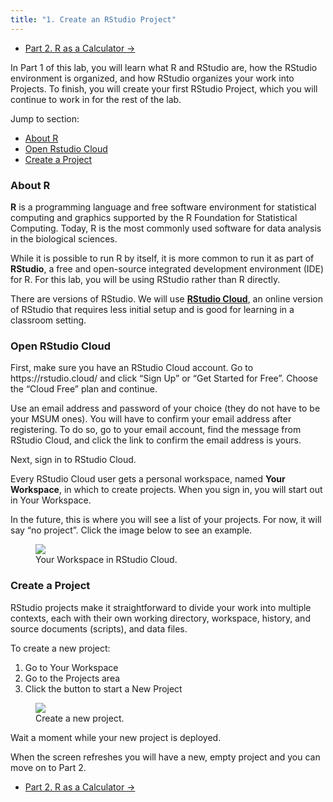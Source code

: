 ```yaml
---
title: "1. Create an RStudio Project"
---
```


<ul class="pager">
  <li class="next"><a href="lab1_2_calc.html">Part 2. R as a Calculator &rarr;</a></li>
</ul>

In Part 1 of this lab, you will learn what R and RStudio are, how the RStudio environment is organized, and how RStudio organizes your work into Projects. To finish, you will create your first RStudio Project, which you will continue to work in for the rest of the lab.

Jump to section:

- [About R]
- [Open Rstudio Cloud]
- [Create a Project]

### About R

**R** is a programming language and free software environment for statistical computing and graphics supported by the R Foundation for Statistical Computing. Today, R is the most commonly used software for data analysis in the biological sciences.

While it is possible to run R by itself, it is more common to run it as part of **RStudio**, a free and open-source integrated development environment (IDE) for R. For this lab, you will be using RStudio rather than R directly.

There are versions of RStudio. We will use **[RStudio Cloud](https://rstudio.cloud/)**, an online version of RStudio that requires less initial setup and is good for learning in a classroom setting. 

### Open RStudio Cloud

First, make sure you have an RStudio Cloud account. Go to https://rstudio.cloud/ and click "Sign Up" or "Get Started for Free". Choose the "Cloud Free" plan and continue.

Use an email address and password of your choice (they do not have to be your MSUM ones). You will have to confirm your email address after registering. To do so, go to your email account, find the message from RStudio Cloud, and click the link to confirm the email address is yours.

Next, sign in to RStudio Cloud.

Every RStudio Cloud user gets a personal workspace, named **Your Workspace**, in which to create projects. When you sign in, you will start out in Your Workspace.

In the future, this is where you will see a list of your projects. For now, it will say "no project". Click the image below to see an example.

<figure class="figure">
  <a href="images/rstudio_cloud_projects_empty.png" data-lightbox="rstudio-cloud-your-workspace" data-title="Your Workspace in RStudio Cloud."><img src="images/rstudio_cloud_projects_empty.png" class="figure-img img-thumbnail"></a>
  <figcaption class="figure-caption">Your Workspace in RStudio Cloud.</figcaption>
</figure>


### Create a Project

RStudio projects make it straightforward to divide your work into multiple contexts, each with their own working directory, workspace, history, and source documents (scripts), and data files.

To create a new project:

1. Go to Your Workspace
2. Go to the Projects area
2. Click the button to start a New Project

<figure class="figure">
  <a href="images/rstudio_cloud_new_project.png" data-lightbox="rstudio-start" data-title="Create a new project."><img src="images/rstudio_cloud_new_project.png" class="figure-img img-thumbnail"></a>
  <figcaption class="figure-caption">Create a new project.</figcaption>
</figure>

Wait a moment while your new project is deployed.

When the screen refreshes you will have a new, empty project and you can move on to Part 2.

<ul class="pager">
  <li class="next"><a href="lab1_2_calc.html">Part 2. R as a Calculator &rarr;</a></li>
</ul>
